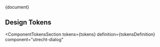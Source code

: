 <!-- @license CC0-1.0 -->


<Meta title="CSS Component/Dialog/README" />

<Description>{document}</Description>

## Design Tokens

<ComponentTokensSection
  tokens={tokens}
  definition={tokensDefinition}
  component="utrecht-dialog"
></ComponentTokensSection>
